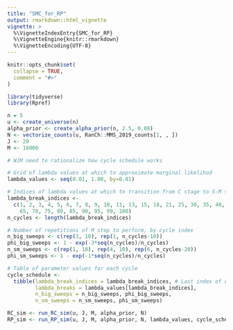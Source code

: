 ```yaml
---
title: "SMC_for_RP"
output: rmarkdown::html_vignette
vignette: >
  %\VignetteIndexEntry{SMC_for_RP}
  %\VignetteEngine{knitr::rmarkdown}
  %\VignetteEncoding{UTF-8}
---
```


```r
knitr::opts_chunk$set(
  collapse = TRUE,
  comment = "#>"
)
```

```r
library(tidyverse)
library(Rpref)
```

```r
n = 5
u <- create_universe(n)
alpha_prior <- create_alpha_prior(n, 2.5, 0.08)
N <- vectorize_counts(u, RanCh::MMS_2019_counts[1, , ])
J <- 20
M <- 16000

# WJM need to rationalize how cycle schedule works

# Grid of lambda values at which to approximate marginal likelihod
lambda_values <- seq(0.01, 1.00, by=0.01)

# Indices of lambda values at which to transition from C stage to S-M stages
lambda_break_indices <-
  c(1, 2, 3, 4, 5, 6, 7, 8, 9, 10, 11, 13, 15, 18, 21, 25, 30, 35, 40, 45, 50, 55, 60,
    65, 70, 75, 80, 85, 90, 95, 99, 100)
n_cycles <- length(lambda_break_indices)

# Number of repetitions of M step to perform, by cycle index
n_big_sweeps <- c(rep(3, 10), rep(1, n_cycles-10))
phi_big_sweeps <- 1 - exp(-3*seq(n_cycles)/n_cycles)
n_sm_sweeps <- c(rep(1, 10), rep(4, 10), rep(6, n_cycles-20))
phi_sm_sweeps <- 1 - exp(-1*seq(n_cycles)/n_cycles)

# Table of parameter values for each cycle
cycle_schedule <-
  tibble(lambda_break_indices = lambda_break_indices, # Last index of each cycle
         lambda_breaks = lambda_values[lambda_break_indices],
         n_big_sweeps = n_big_sweeps, phi_big_sweeps,
         n_sm_sweeps = n_sm_sweeps, phi_sm_sweeps)

RC_sim <- run_RC_sim(u, J, M, alpha_prior, N)
RP_sim <- run_RP_sim(u, J, M, alpha_prior, N, lambda_values, cycle_schedule)
```
